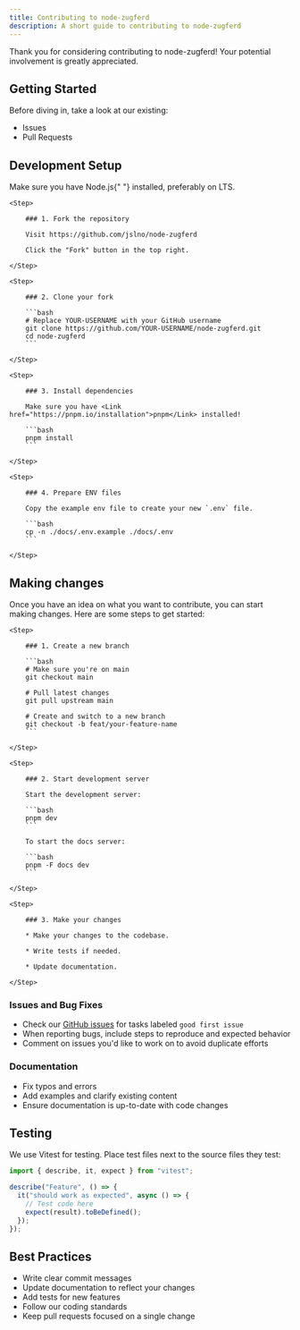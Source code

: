```yaml
---
title: Contributing to node-zugferd
description: A short guide to contributing to node-zugferd
---
```


Thank you for considering contributing to node-zugferd! Your potential involvement is greatly appreciated.

## Getting Started

Before diving in, take a look at our existing:

- <Link href="https://github.com/jslno/node-zugferd/issues">Issues</Link>
- <Link href="https://github.com/jslno/node-zugferd/pulls">Pull Requests</Link>

## Development Setup

<Callout type="warn">
  Make sure you have <Link href="https://nodejs.org/en/download">Node.js</Link>{" "}
  installed, preferably on LTS.
</Callout>

<Steps>

    <Step>

        ### 1. Fork the repository

        Visit https://github.com/jslno/node-zugferd

        Click the "Fork" button in the top right.

    </Step>

    <Step>

        ### 2. Clone your fork

        ```bash
        # Replace YOUR-USERNAME with your GitHub username
        git clone https://github.com/YOUR-USERNAME/node-zugferd.git
        cd node-zugferd
        ```

    </Step>

    <Step>

        ### 3. Install dependencies

        Make sure you have <Link href="https://pnpm.io/installation">pnpm</Link> installed!

        ```bash
        pnpm install
        ```

    </Step>

    <Step>

        ### 4. Prepare ENV files

        Copy the example env file to create your new `.env` file.

        ```bash
        cp -n ./docs/.env.example ./docs/.env
        ```

    </Step>

</Steps>

## Making changes

Once you have an idea on what you want to contribute, you can start making changes. Here are some steps to get started:

<Steps>

    <Step>

        ### 1. Create a new branch

        ```bash
        # Make sure you're on main
        git checkout main

        # Pull latest changes
        git pull upstream main

        # Create and switch to a new branch
        git checkout -b feat/your-feature-name
        ```

    </Step>

    <Step>

        ### 2. Start development server

        Start the development server:

        ```bash
        pnpm dev
        ```

        To start the docs server:

        ```bash
        pnpm -F docs dev
        ```

    </Step>

    <Step>

        ### 3. Make your changes

        * Make your changes to the codebase.

        * Write tests if needed.

        * Update documentation.

    </Step>

</Steps>

### Issues and Bug Fixes

- Check our [GitHub issues](https://github.com/jslno/node-zugferd/issues) for tasks labeled `good first issue`
- When reporting bugs, include steps to reproduce and expected behavior
- Comment on issues you'd like to work on to avoid duplicate efforts

### Documentation

- Fix typos and errors
- Add examples and clarify existing content
- Ensure documentation is up-to-date with code changes

## Testing

We use Vitest for testing. Place test files next to the source files they test:

```ts
import { describe, it, expect } from "vitest";

describe("Feature", () => {
  it("should work as expected", async () => {
    // Test code here
    expect(result).toBeDefined();
  });
});
```

## Best Practices

- Write clear commit messages
- Update documentation to reflect your changes
- Add tests for new features
- Follow our coding standards
- Keep pull requests focused on a single change
